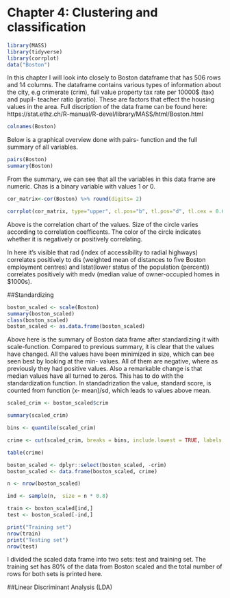 # Chapter 4: Clustering and classification

```r
library(MASS)
library(tidyverse)
library(corrplot)
data("Boston")

```
In this chapter I will look into closely to Boston dataframe that has 506 rows and 14 columns. The dataframe contains various types of information about the city, e.g crimerate (crim), full value property tax rate per 10000$ (tax) and pupil- teacher ratio (pratio). These are factors that effect the housing values in the area. Full discription of the data frame can be found here: https://stat.ethz.ch/R-manual/R-devel/library/MASS/html/Boston.html 

```r
colnames(Boston)

```

Below is a graphical overview done with pairs- function and the full summary of all variables. 


```r
pairs(Boston)
summary(Boston)


```
From the summary, we can see that all the variables in this data frame are numeric. Chas is a binary variable with values 1 or 0. 


```r

cor_matrix<-cor(Boston) %>% round(digits= 2)

corrplot(cor_matrix, type="upper", cl.pos="b", tl.pos="d", tl.cex = 0.6, method="circle")
```

Above is the correlation chart of the values. Size of the circle varies according to correlation coefficents. The color of the circle indicates whether it is negatively or positively correlating.

In here it's visible that rad (index of accessibility to radial highways) correlates positively to dis (weighted mean of distances to five Boston employment centres) and lstat(lower status of the population (percent)) correlates positively with medv (median value of owner-occupied homes in \$1000s). 

##Standardizing 

```r
boston_scaled <- scale(Boston)
summary(boston_scaled)
class(boston_scaled)
boston_scaled <- as.data.frame(boston_scaled)
```
Above here is the summary of Boston data frame after standardizing it with scale-function. Compared to previous summary, it is clear that the values have changed. All the values have been minimized in size, which can bee seen best by looking at the min- values. All of them are negative, where as previously they had positive values. Also a remarkable change is that median values have all turned to zeros. This has to do with the standardization function. In standadrization the value, standard score, is counted from function (x- mean)/sd, which leads to values above mean. 

```r
scaled_crim <- boston_scaled$crim

summary(scaled_crim)

bins <- quantile(scaled_crim)

crime <- cut(scaled_crim, breaks = bins, include.lowest = TRUE, labels = c("low", "med_low", "med_high", "high"))

table(crime)

boston_scaled <- dplyr::select(boston_scaled, -crim)
boston_scaled <- data.frame(boston_scaled, crime)
```

```r
n <- nrow(boston_scaled)

ind <- sample(n,  size = n * 0.8)

train <- boston_scaled[ind,]
test <- boston_scaled[-ind,]

print("Training set")
nrow(train)
print("Testing set")
nrow(test)
``` 

I divided the scaled data frame into two sets: test and training set. The training set has 80% of the data from Boston scaled and the total number of rows for both sets is printed here.

##Linear Discriminant Analysis (LDA)
